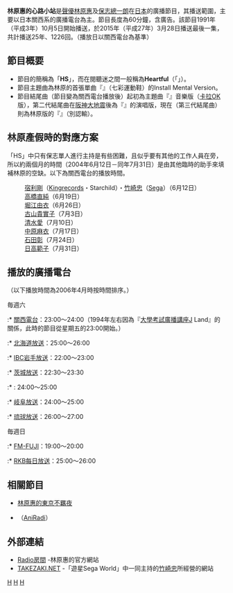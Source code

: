 {{Infobox animanga/Headerofja
|title= 林原惠的心路小站
|japanese= 林原めぐみのHeartful Station
|kana= はやしばらめぐみの<br />ハートフルステーション
|romaji= Hayashibara Megumi no <br />Hātofuru Sutēshon
}}
{{Infobox animanga/Radio
|愛称= ハートフル
|放送開始= 1991年4月9日
|放送終了= 2015年3月28日
|放送局= [[关西电台|ラジオ関西]]
|放送時間= 週六 23:00 - 24:00
|放送回数= 1226
|放送形式= 収録放送
|スタジオ= 
|ネット局= [[#電台|9電台]]
|パーソナリティ=[[林原惠|林原惠]]<br />[[保志總一朗|保志總一朗]]
|アシスタント= 
|構成作家= 
|ディレクター= 
|プロデューサー= 
|ミキサー=
|その他のスタッフ=
|提供= [[King_Records|King Records]]
|その他= 製作：[[King_Records|King Records]]
|コピーライト= 
}}
{{Infobox animanga/Footerofja}}

'''林原惠的心路小站'''是[[聲優|聲優]][[林原惠|林原惠]]及[[保志總一朗|保志總一朗]]在[[日本|日本]]的廣播節目，其播送範圍，主要以日本關西系的廣播電台為主。節目長度為60分鐘，含廣告。該節目1991年（平成3年）10月5日開始播送，於2015年（平成27年）3月28日播送最後一集，共計播送25年、1226回。（播放日以關西電台為基準）

==節目概要==
*節目的簡稱為「'''HS'''」，而在閱聽迷之間一般稱為'''Heartful'''（「'''{{lang|ja|ハートフル}}'''」）。
*節目主題曲為林原的首張單曲『{{lang|ja|虹色のSneaker}}』（七彩運動鞋）的Install Mental Version。
*節目結尾曲（節目變為關西電台播放後）起初為主題曲『{{lang|ja|虹色のSneaker}}』音樂版（[[卡拉OK|卡拉OK]]版），第二代結尾曲在[[阪神大地震|阪神大地震]]後為『{{lang|ja|虹色のSneaker}}』的演唱版，現在（第三代結尾曲）則為林原版的『{{lang|ja|負けないで、負けないで…}}』（別認輸）。 

==林原產假時的對應方案==
「HS」中只有保志單人進行主持是有些困難，且似乎要有其他的工作人員在旁，所以約兩個月的時間（2004年6月12日－同年7月31日）是由其他臨時的助手來填補林原的空缺。以下為關西電台的播放時間。

:[[宿利剛|宿利剛]]（[[Kingrecords|Kingrecords]]・Starchild）・[[竹崎忠|竹崎忠]]（[[Sega|Sega]]）（6月12日）
:[[高橋直純|高橋直純]]（6月19日）
:[[堀江由衣|堀江由衣]]（6月26日）
:[[古山貴實子|古山貴實子]]（7月3日）
:[[清水愛|清水愛]]（7月10日）
:[[中原麻衣|中原麻衣]]（7月17日）
:[[石田彰|石田彰]]（7月24日）
:[[日高範子|日高範子]]（7月31日）

==播放的廣播電台==
（以下播放時間為2006年4月時按時間排序。）
; 毎週六
:* [[關西電台|關西電台]]：23:00～24:00（1994年左右因為『[[大學考試廣播講座|大學考試廣播講座]]J Land』的關係，此時的節目從星期五的23:00開始。）
:* [[北海道放送|北海道放送]]：25:00～26:00
:* [[IBC岩手放送|IBC岩手放送]]：22:00～23:00
:* [[茨城放送|茨城放送]]：22:30～23:30
:* {{lang|ja|[[栃木放送|栃木放送]]}} : 24:00～25:00
:* [[岐阜放送|岐阜放送]]：24:00～25:00
:* [[琉球放送|琉球放送]]：26:00～27:00

; 毎週日
:* [[FM-FUJI|FM-FUJI]]：19:00～20:00
:* [[RKB每日放送|RKB每日放送]]：25:00～26:00

==相關節目==
*[[林原惠的東京不羈夜|林原惠的東京不羈夜]]
*{{lang|ja|アニラジ}}（[[AniRadi|AniRadi]]）

==外部連結==
*[http://www.starchild.co.jp/artist/hayashi/radio/index.html Radio房間] {{Wayback|url=http://www.starchild.co.jp/artist/hayashi/radio/index.html |date=20160303190857 }} -林原惠的官方網站
*[http://takezaki.net/ TAKEZAKI.NET] {{Wayback|url=http://takezaki.net/ |date=20101231035947 }} -「遊星Sega World」中一同主持的[[竹崎忠|竹崎忠]]所經營的網站

[[Category:林原惠|H]]
[[Category:日本廣播節目|H]]
[[Category:動畫廣播|H]]
